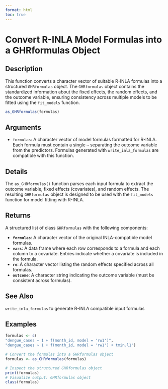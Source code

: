 ```yaml
---
format: html
toc: true
---
```


# Convert R-INLA Model Formulas into a GHRformulas Object

## Description

This function converts a character vector of suitable R-INLA formulas into a structured `GHRformulas` object. The `GHRformulas` object contains the standardized information about the fixed effects, the random effects, and the outcome variable, ensuring consistency across multiple models to be fitted using the `fit_models` function.

```r
as_GHRformulas(formulas)
```

## Arguments

- `formulas`: A character vector of model formulas formatted for R-INLA. Each formula must contain a single `~` separating the outcome variable from the predictors. Formulas generated with `write_inla_formulas` are compatible with this function.

## Details

The `as_GHRformulas()` function parses each input formula to extract the outcome variable, fixed effects (covariates), and random effects. The resulting `GHRformulas` object is designed to be used with the `fit_models` function for model fitting with R-INLA.

## Returns

A structured list of class `GHRformulas` with the following components:

- **`formulas`**: A character vector of the original INLA-compatible model formulas.
- **`vars`**: A data frame where each row corresponds to a formula and each column to a covariate. Entries indicate whether a covariate is included in the formula.
- **`re`**: A character vector listing the random effects specified across all formulas.
- **`outcome`**: A character string indicating the outcome variable (must be consistent across formulas).

## See Also

`write_inla_formulas` to generate R-INLA compatible input formulas

## Examples

```r
formulas <- c(
"dengue_cases ~ 1 + f(month_id, model = 'rw1')", 
"dengue_cases ~ 1 + f(month_id, model = 'rw1') + tmin.l1") 

# Convert the formulas into a GHRformulas object
formulas <- as_GHRformulas(formulas)

# Inspect the structured GHRformulas object
print(formulas)
# Visualize output: GHRformulas object
class(formulas)
```
